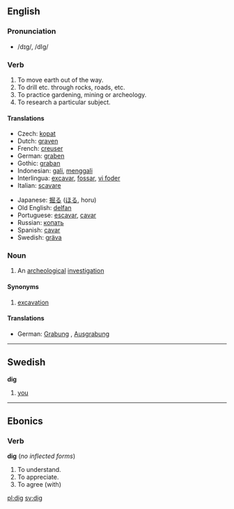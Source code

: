 ==English==

===Pronunciation===
*/dɪg/, /dIg/

===Verb===
{{irregverb|'''to dig'''|'''[[digs]]'''|'''[[dug]]'''|'''[[dug]]'''|'''[[digging]]'''}}
# To move earth out of the way.
# To drill etc. through rocks, roads, etc.
# To practice gardening, mining or archeology.
# To research a particular subject.

====Translations====
{{top}}
*Czech: [[kopat]]
*Dutch: [[graven]]
*French: [[creuser]]
*German: [[graben]]
*Gothic: [[graban]]
*Indonesian: [[gali]], [[gali|menggali]] 
*Interlingua: [[excavar]], [[fossar]], [[vi foder]]
*Italian: [[scavare]]
{{mid}}
*Japanese: [[掘る]] ([[ほる]], horu)
*Old English: [[delfan]]
*Portuguese: [[escavar]], [[cavar]]
*Russian: [[копать]]
*Spanish: [[cavar]]
*Swedish: [[gräva]]
{{bottom}}

===Noun===
{{sb|'''dig'''|'''[[digs]]'''}}
# An [[archeological]] [[investigation]]
====Synonyms====
#[[excavation]]
====Translations====
*German: [[Grabung]] {{f}}, [[Ausgrabung]] {{f}}
----

==Swedish==
'''dig'''
# [[you]]

----
==Ebonics==
===Verb===
'''dig''' (''no inflected forms'')
#To understand.
#To appreciate.
#To agree (with)

[[pl:dig]]
[[sv:dig]]